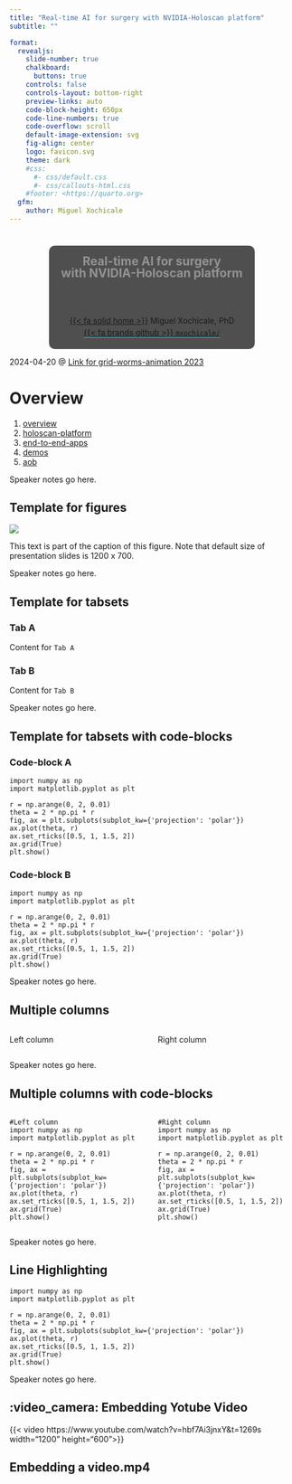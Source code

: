 ```yaml
---
title: "Real-time AI for surgery with NVIDIA-Holoscan platform"
subtitle: ""

format:
  revealjs: 
    slide-number: true
    chalkboard: 
      buttons: true
    controls: false
    controls-layout: bottom-right
    preview-links: auto
    code-block-height: 650px
    code-line-numbers: true
    code-overflow: scroll
    default-image-extension: svg
    fig-align: center
    logo: favicon.svg
    theme: dark
    #css:
      #- css/default.css
      #- css/callouts-html.css
    #footer: <https://quarto.org>
  gfm:
    author: Miguel Xochicale
---
```


# {.title-slide .centeredslide background-iframe="https://saforem2.github.io/grid-worms-animation/" loading="lazy"}

::: {style="background-color: rgba(22,22,22,0.75); border-radius: 10px; text-align:center; padding: 0px; padding-left: 1.5em; padding-right: 1.5em; max-width: min-content; min-width: max-content; margin-left: auto; margin-right: auto; padding-top: 0.2em; padding-bottom: 0.2em; line-height: 1.5em!important;"}
<span style="color:#939393; font-size:1.5em; font-weight: bold;">Real-time AI for surgery</span>  
<span style="color:#939393; font-size:1.5em; font-weight: bold;">with NVIDIA-Holoscan platform</span>  
<span style="color:#777777; font-size:1.2em; font-weight: bold;"></span>  
[<br>&nbsp;]{style="padding-bottom: 0.5rem;"}  
[{{< fa solid home >}}](http://mxochicale.github.io/) Miguel Xochicale, PhD     
[[{{< fa brands github >}} `mxochicale/`](https://github.com/mxochicale/real-time-ai-for-surgery-with-NVIDIA-Holoscan-platform)]{style="border-bottom: 0.5px solid #00ccff;"}
:::

::: footer
[2024-04-20 @ [Link for grid-worms-animation 2023](https://github.com/saforem2/grid-worms-animation/)]{.dim-text style="text-align:left;'}
:::

# Overview
1. [overview](#sec-ov)
2. [holoscan-platform](#sec-hp)
3. [end-to-end-apps](#sec-e2e)
4. [demos](#sec-demos)
5. [aob](#sec-aob)

::: {.notes}
Speaker notes go here.
:::


## Template for figures {.smaller}

::: {#fig-template}

![](figures/00_template-vector-images/drawing-v00.svg)


This text is part of the caption of this figure. Note that default size of presentation slides is 1200 x 700.
:::

::: {.notes}
Speaker notes go here.
:::




## Template for tabsets {.smaller}
::: {.panel-tabset}

### Tab A

Content for `Tab A`

### Tab B

Content for `Tab B`

:::

::: {.notes}
Speaker notes go here.
:::




## Template for tabsets with code-blocks {.smaller}
::: {.panel-tabset}

### Code-block A

```.python
import numpy as np
import matplotlib.pyplot as plt

r = np.arange(0, 2, 0.01)
theta = 2 * np.pi * r
fig, ax = plt.subplots(subplot_kw={'projection': 'polar'})
ax.plot(theta, r)
ax.set_rticks([0.5, 1, 1.5, 2])
ax.grid(True)
plt.show()
```

### Code-block B

```.python
import numpy as np
import matplotlib.pyplot as plt

r = np.arange(0, 2, 0.01)
theta = 2 * np.pi * r
fig, ax = plt.subplots(subplot_kw={'projection': 'polar'})
ax.plot(theta, r)
ax.set_rticks([0.5, 1, 1.5, 2])
ax.grid(True)
plt.show()
```

:::

::: {.notes}
Speaker notes go here.
:::


## Multiple columns
:::: {.columns}

::: {.column width="50%"}
Left column


:::

::: {.column width="50%"}
Right column


:::

::::

::: {.notes}
Speaker notes go here.
:::






## Multiple columns with code-blocks {.smaller}
:::: {.columns}

::: {.column width="50%"}
```.python
#Left column
import numpy as np
import matplotlib.pyplot as plt

r = np.arange(0, 2, 0.01)
theta = 2 * np.pi * r
fig, ax = plt.subplots(subplot_kw={'projection': 'polar'})
ax.plot(theta, r)
ax.set_rticks([0.5, 1, 1.5, 2])
ax.grid(True)
plt.show()
```
:::

::: {.column width="50%"}
```.python
#Right column
import numpy as np
import matplotlib.pyplot as plt

r = np.arange(0, 2, 0.01)
theta = 2 * np.pi * r
fig, ax = plt.subplots(subplot_kw={'projection': 'polar'})
ax.plot(theta, r)
ax.set_rticks([0.5, 1, 1.5, 2])
ax.grid(True)
plt.show()
```
:::

::::

::: {.notes}
Speaker notes go here.
:::



## Line Highlighting

```.python

import numpy as np
import matplotlib.pyplot as plt

r = np.arange(0, 2, 0.01)
theta = 2 * np.pi * r
fig, ax = plt.subplots(subplot_kw={'projection': 'polar'})
ax.plot(theta, r)
ax.set_rticks([0.5, 1, 1.5, 2])
ax.grid(True)
plt.show()
```

::: {.notes}
Speaker notes go here.
:::



## :video_camera: Embedding Yotube Video
{{< video
https://www.youtube.com/watch?v=hbf7Ai3jnxY&t=1269s
width="1200" height="600">}}


## Embedding a video.mp4 {background-video="video.mp4" background-video-loop="true" background-video-muted="true" background-opacity=0}

